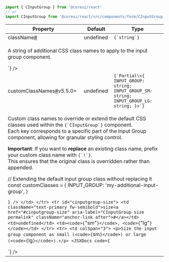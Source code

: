 
```jsx
import { CInputGroup } from '@coreui/react'
// or
import CInputGroup from '@coreui/react/src/components/form/CInputGroup'
```

<div className="table-responsive table-api border rounded mb-3">
  <table className="table">
    <thead>
      <tr>
        <th>Property</th>
        <th>Default</th>
        <th>Type</th>
      </tr>
    </thead>
    <tbody>
      <tr id="cinputgroup-className">
        <td className="text-primary fw-semibold">className<a href="#cinputgroup-className" aria-label="CInputGroup className permalink" className="anchor-link after">#</a></td>
        <td>undefined</td>
        <td><code>{`string`}</code></td>
      </tr>
      <tr>
        <td colSpan="3">
          <p>A string of additional CSS class names to apply to the input group component.</p>
        <JSXDocs code={`<CInputGroup className="my-custom-input-group" />`} />
        </td>
      </tr>
      <tr id="cinputgroup-customClassNames">
        <td className="text-primary fw-semibold">customClassNames<a href="#cinputgroup-customClassNames" aria-label="CInputGroup customClassNames permalink" className="anchor-link after">#</a><span className="badge bg-success">v5.5.0+</span></td>
        <td>undefined</td>
        <td><code>{`Partial\<{ INPUT_GROUP: string; INPUT_GROUP_SM: string; INPUT_GROUP_LG: string; }>`}</code></td>
      </tr>
      <tr>
        <td colSpan="3">
          <p>Custom class names to override or extend the default CSS classes used within the <code>{`CInputGroup`}</code> component.<br />
Each key corresponds to a specific part of the Input Group component, allowing for granular styling control.</p>
<p><strong>Important</strong>: If you want to <strong>replace</strong> an existing class name, prefix your custom class name with <code>{`!`}</code>.<br />
This ensures that the original class is overridden rather than appended.</p>
        <JSXDocs code={`// Overriding the default input group class
const customClasses = {
  INPUT_GROUP: '!my-custom-input-group',
}

<CInputGroup customClassNames={customClasses} />

// Extending the default input group class without replacing it
const customClasses = {
  INPUT_GROUP: 'my-additional-input-group',
}

<CInputGroup customClassNames={customClasses} />`} />
        </td>
      </tr>
      <tr id="cinputgroup-size">
        <td className="text-primary fw-semibold">size<a href="#cinputgroup-size" aria-label="CInputGroup size permalink" className="anchor-link after">#</a></td>
        <td>undefined</td>
        <td><code>{`"sm"`}</code>, <code>{`"lg"`}</code></td>
      </tr>
      <tr>
        <td colSpan="3">
          <p>Size the input group component as small (<code>{`sm`}</code>) or large (<code>{`lg`}</code>).</p>
        <JSXDocs code={`<CInputGroup size="sm">
  <CFormInput placeholder="Small input" />
</CInputGroup>

<CInputGroup size="lg">
  <CFormInput placeholder="Large input" />
</CInputGroup>`} />
        </td>
      </tr>
    </tbody>
  </table>
</div>
